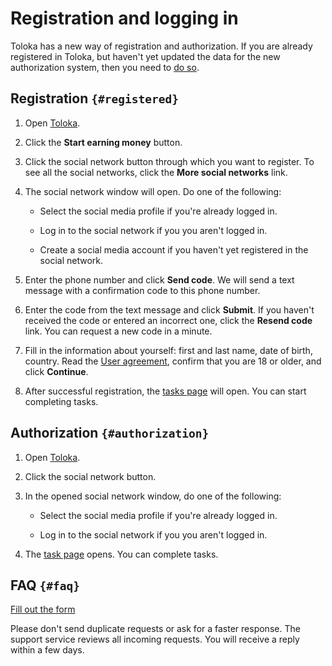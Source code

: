 
# Registration and logging in

<Note mode="warning" title="Warning">

Toloka has a new way of registration and authorization. If you are already registered in Toloka, but haven't yet updated the data for the new authorization system, then you need to [do so](../new-authorization).

</Note>

## Registration `{#registered}`

1. Open [Toloka](https://toloka.ai/tolokers/en/).

2. Click the **Start earning money** button.

3. Click the social network button through which you want to register. To see all the social networks, click the **More social networks** link.

4. The social network window will open. Do one of the following:

    - Select the social media profile if you're already logged in.

    - Log in to the social network if you you aren't logged in.

    - Create a social media account if you haven't yet registered in the social network.

5. Enter the phone number and click **Send code**. We will send a text message with a confirmation code to this phone number.

6. Enter the code from the text message and click **Submit**. If you haven't received the code or entered an incorrect one, click the **Resend code** link. You can request a new code in a minute.

7. Fill in the information about yourself: first and last name, date of birth, country. Read the [User agreement](https://toloka.ai/tolokers/legal/user-agreement/), confirm that you are 18 or older, and click **Continue**.

8. After successful registration, the [tasks page](../task-select.md ) will open. You can start completing tasks.

## Authorization `{#authorization}`

1. Open [Toloka](https://toloka.ai/tolokers/en/).

2. Click the social network button.

3. In the opened social network window, do one of the following:

    - Select the social media profile if you're already logged in.

    - Log in to the social network if you you aren't logged in.

4. The [task page](../task-select.md ) opens. You can complete tasks.

## FAQ `{#faq}`

<FaqLoginCommon1/>

<FaqLoginCommon2/>

<Cut title="Other questions">

[Fill out the form](../troubleshooting/support?form-source=register)

<Note mode="note" title="Note">

Please don't send duplicate requests or ask for a faster response. The support service reviews all incoming requests. You will receive a reply within a few days.

</Note>

</Cut>
